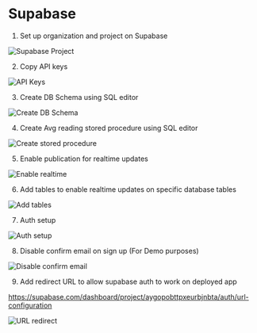# Supabase

1. Set up organization and project on Supabase

![Supabase Project](/supabase-1.png)

2. Copy API keys

![API Keys](/supabase-2.png)

3. Create DB Schema using SQL editor

![Create DB Schema](/supabase-3.png)

4. Create Avg reading stored procedure using SQL editor

![Create stored procedure](/supabase-4.png)

5. Enable publication for realtime updates

![Enable realtime](/supabase-5.png)

6. Add tables to enable realtime updates on specific database tables

![Add tables](/supabase-6.png)

7. Auth setup

![Auth setup](/supabase-7.png)

8. Disable confirm email on sign up (For Demo purposes)

![Disable confirm email](/supabase-8.png)

9. Add redirect URL to allow supabase auth to work on deployed app

https://supabase.com/dashboard/project/aygopobttpxeurbjnbta/auth/url-configuration

![URL redirect](/supabase-9.png)